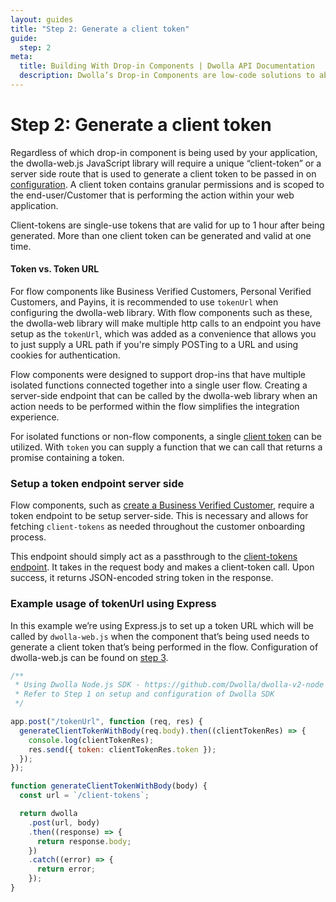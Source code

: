 ```yaml
---
layout: guides
title: "Step 2: Generate a client token"
guide:
  step: 2
meta:
  title: Building With Drop-in Components | Dwolla API Documentation
  description: Dwolla’s Drop-in Components are low-code solutions to abstract away the complexity of integrating with a payment API and act as a shortcut to completing a payment integration.
---
```


# Step 2: Generate a client token

Regardless of which drop-in component is being used by your application, the dwolla-web.js JavaScript library will require a unique “client-token” or a server side route that is used to generate a client token to be passed in on [configuration](/guides/drop-ins/using-drop-in-components#configure-dwolla-webjs). A client token contains granular permissions and is scoped to the end-user/Customer that is performing the action within your web application.

Client-tokens are single-use tokens that are valid for up to 1 hour after being generated. More than one client token can be generated and valid at one time.

#### Token vs. Token URL

For flow components like Business Verified Customers, Personal Verified Customers, and Payins, it is recommended to use `tokenUrl` when configuring the dwolla-web library. With flow components such as these, the dwolla-web library will make multiple http calls to an endpoint you have setup as the `tokenUrl`, which was added as a convenience that allows you to just supply a URL path if you're simply POSTing to a URL and using cookies for authentication.

Flow components were designed to support drop-ins that have multiple isolated functions connected together into a single user flow. Creating a server-side endpoint that can be called by the dwolla-web library when an action needs to be performed within the flow simplifies the integration experience.

For isolated functions or non-flow components, a single [client token](https://developers.dwolla.com/api-reference/drop-in-components/create-client-token) can be utilized. With `token` you can supply a function that we can call that returns a promise containing a token.

### Setup a token endpoint server side

Flow components, such as [create a Business Verified Customer](/concepts/drop-in-components#create-a-business-verified-customer), require a token endpoint to be setup server-side. This is necessary and allows for fetching `client-tokens` as needed throughout the customer onboarding process.

This endpoint should simply act as a passthrough to the [client-tokens endpoint](https://developers.dwolla.com/api-reference/drop-in-components/create-client-token). It takes in the request body and makes a client-token call. Upon success, it returns JSON-encoded string token in the response.

### Example usage of tokenUrl using Express

In this example we’re using Express.js to set up a token URL which will be called by `dwolla-web.js` when the component that’s being used needs to generate a client token that’s being performed in the flow. Configuration of dwolla-web.js can be found on [step 3](https://developers.dwolla.com/guides/drop-ins/using-drop-in-components#configure-dwolla-webjs).

```javascript
/**
 * Using Dwolla Node.js SDK - https://github.com/Dwolla/dwolla-v2-node
 * Refer to Step 1 on setup and configuration of Dwolla SDK
 */

app.post("/tokenUrl", function (req, res) {
  generateClientTokenWithBody(req.body).then((clientTokenRes) => {
    console.log(clientTokenRes);
    res.send({ token: clientTokenRes.token });
  });
});

function generateClientTokenWithBody(body) {
  const url = `/client-tokens`;

  return dwolla
    .post(url, body)
    .then((response) => {
      return response.body;
    })
    .catch((error) => {
      return error;
    });
}
```
